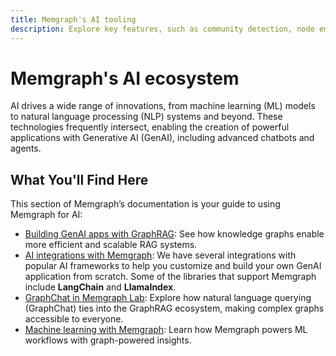 ```yaml
---
title: Memgraph's AI tooling
description: Explore key features, such as community detection, node embeddings, and graph neural networks, alongside integrations with popular AI libraries like LangChain and LlamaIndex, to create powerful, data-driven GenAI solutions.
---
```



# Memgraph's AI ecosystem

AI drives a wide range of innovations, from machine learning (ML) models to
natural language processing (NLP) systems and beyond. These technologies
frequently intersect, enabling the creation of powerful applications with
Generative AI (GenAI), including advanced chatbots and agents.

## What You'll Find Here

This section of Memgraph’s documentation is your guide to using Memgraph for AI:

- [Building GenAI apps with GraphRAG](/ai-ecosystem/graph-rag): See how knowledge graphs enable more
  efficient and scalable RAG systems.
- [AI integrations with Memgraph](/ai-ecosystem/integrations): We have several integrations with popular
  AI frameworks to help you customize and build your own GenAI application from
  scratch. Some of the libraries that support Memgraph
  include **LangChain** and **LlamaIndex**.
- [GraphChat in Memgraph Lab](/ai-ecosystem/graphchat): Explore how natural language querying
  (GraphChat) ties into the GraphRAG ecosystem, making complex graphs accessible
  to everyone.
- [Machine learning with Memgraph](/ai-ecosystem/machine-learning): Learn how Memgraph powers ML workflows
  with graph-powered insights.

<CommunityLinks/>